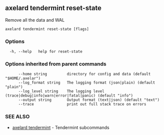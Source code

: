 ## axelard tendermint reset-state

Remove all the data and WAL

```
axelard tendermint reset-state [flags]
```

### Options

```
  -h, --help   help for reset-state
```

### Options inherited from parent commands

```
      --home string         directory for config and data (default "$HOME/.axelar")
      --log_format string   The logging format (json|plain) (default "plain")
      --log_level string    The logging level (trace|debug|info|warn|error|fatal|panic) (default "info")
      --output string       Output format (text|json) (default "text")
      --trace               print out full stack trace on errors
```

### SEE ALSO

- [axelard tendermint](/cli-docs/v0_31_3/axelard_tendermint) - Tendermint subcommands
